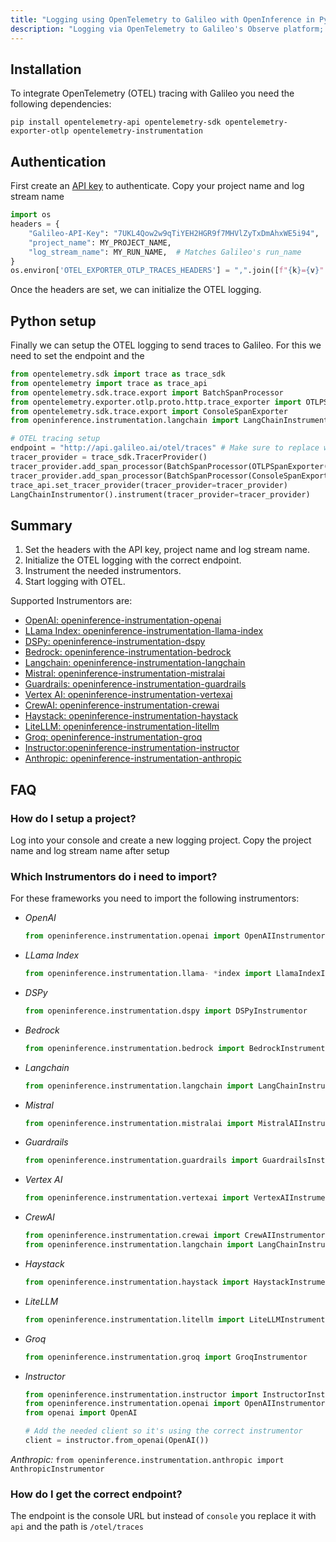 ```yaml
---
title: "Logging using OpenTelemetry to Galileo with OpenInference in Python"
description: "Logging via OpenTelemetry to Galileo's Observe platform; Simply modify the endpoint and headers to be up and running."
---
```


## Installation

To integrate OpenTelemetry (OTEL) tracing with Galileo you need the following dependencies:

`pip install opentelemetry-api opentelemetry-sdk opentelemetry-exporter-otlp opentelemetry-instrumentation`

## Authentication

First create an [API key](https://app.galileo.ai/settings/api-keys) to authenticate.
Copy your project name and log stream name

```python
import os
headers = {
    "Galileo-API-Key": "7UKL4Qow2w9qTiYEH2HGR9f7MHVlZyTxDmAhxWE5i94",
    "project_name": MY_PROJECT_NAME,
    "log_stream_name": MY_RUN_NAME,  # Matches Galileo's run_name
}
os.environ['OTEL_EXPORTER_OTLP_TRACES_HEADERS'] = ",".join([f"{k}={v}" for k, v in headers.items()])
```

Once the headers are set, we can initialize the OTEL logging.

## Python setup

Finally we can setup the OTEL logging to send traces to Galileo.
For this we need to set the endpoint and the

```python
from opentelemetry.sdk import trace as trace_sdk
from opentelemetry import trace as trace_api
from opentelemetry.sdk.trace.export import BatchSpanProcessor
from opentelemetry.exporter.otlp.proto.http.trace_exporter import OTLPSpanExporter
from opentelemetry.sdk.trace.export import ConsoleSpanExporter
from openinference.instrumentation.langchain import LangChainInstrumentor

# OTEL tracing setup
endpoint = "http://api.galileo.ai/otel/traces" # Make sure to replace with the correct endpoint
tracer_provider = trace_sdk.TracerProvider()
tracer_provider.add_span_processor(BatchSpanProcessor(OTLPSpanExporter(endpoint)))
tracer_provider.add_span_processor(BatchSpanProcessor(ConsoleSpanExporter()))
trace_api.set_tracer_provider(tracer_provider=tracer_provider)
LangChainInstrumentor().instrument(tracer_provider=tracer_provider)
```

## Summary

1. Set the headers with the API key, project name and log stream name.
2. Initialize the OTEL logging with the correct endpoint.
3. Instrument the needed instrumentors.
4. Start logging with OTEL.

Supported Instrumentors are:

- [OpenAI: openinference-instrumentation-openai](https://pypi.org/project/openinference-instrumentation-openai/)
- [LLama Index: openinference-instrumentation-llama-index](https://pypi.org/project/openinference-instrumentation-llama-index/)
- [DSPy: openinference-instrumentation-dspy](https://pypi.org/project/openinference-instrumentation-dspy/)
- [Bedrock: openinference-instrumentation-bedrock](https://pypi.org/project/openinference-instrumentation-bedrock/)
- [Langchain: openinference-instrumentation-langchain](https://pypi.org/project/openinference-instrumentation-langchain/)
- [Mistral: openinference-instrumentation-mistralai](https://pypi.org/project/openinference-instrumentation-mistralai/)
- [Guardrails: openinference-instrumentation-guardrails](https://pypi.org/project/openinference-instrumentation-guardrails/)
- [Vertex AI: openinference-instrumentation-vertexai](https://pypi.org/project/openinference-instrumentation-vertexai/)
- [CrewAI: openinference-instrumentation-crewai](https://pypi.org/project/openinference-instrumentation-crewai/)
- [Haystack: openinference-instrumentation-haystack](https://pypi.org/project/openinference-instrumentation-haystack/)
- [LiteLLM: openinference-instrumentation-litellm](https://pypi.org/project/openinference-instrumentation-litellm/)
- [Groq: openinference-instrumentation-groq](https://pypi.org/project/openinference-instrumentation-groq/)
- [Instructor:openinference-instrumentation-instructor](https://pypi.org/project/openinference-instrumentation-instructor/)
- [Anthropic: openinference-instrumentation-anthropic](https://pypi.org/project/openinference-instrumentation-anthropic/)

## FAQ

### How do I setup a project?

Log into your console and create a new logging project. Copy the project name and log stream name after setup

### Which Instrumentors do i need to import?

For these frameworks you need to import the following instrumentors:

- _OpenAI_
  ```python
  from openinference.instrumentation.openai import OpenAIInstrumentor
  ```
- _LLama Index_
  ```python
  from openinference.instrumentation.llama- *index import LlamaIndexInstrumentor
  ```
- _DSPy_
  ```python
  from openinference.instrumentation.dspy import DSPyInstrumentor
  ```
- _Bedrock_
  ```python
  from openinference.instrumentation.bedrock import BedrockInstrumentor
  ```
- _Langchain_
  ```python
  from openinference.instrumentation.langchain import LangChainInstrumentor
  ```
- _Mistral_
  ```python
  from openinference.instrumentation.mistralai import MistralAIInstrumentor
  ```
- _Guardrails_
  ```python
  from openinference.instrumentation.guardrails import GuardrailsInstrumentor
  ```
- _Vertex AI_
  ```python
  from openinference.instrumentation.vertexai import VertexAIInstrumentor
  ```
- _CrewAI_
  ```python
  from openinference.instrumentation.crewai import CrewAIInstrumentor
  from openinference.instrumentation.langchain import LangChainInstrumentor
  ```
- _Haystack_
  ```python
  from openinference.instrumentation.haystack import HaystackInstrumentor
  ```
- _LiteLLM_
  ```python
  from openinference.instrumentation.litellm import LiteLLMInstrumentor
  ```
- _Groq_
  ```python
  from openinference.instrumentation.groq import GroqInstrumentor
  ```
- _Instructor_

  ```python
  from openinference.instrumentation.instructor import InstructorInstrumentor
  from openinference.instrumentation.openai import OpenAIInstrumentor
  from openai import OpenAI

  # Add the needed client so it's using the correct instrumentor
  client = instructor.from_openai(OpenAI())
  ```

_Anthropic:_
`from openinference.instrumentation.anthropic import AnthropicInstrumentor`

### How do I get the correct endpoint?

The endpoint is the console URL but instead of `console` you replace it with `api`
and the path is `/otel/traces`
